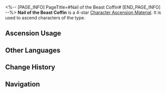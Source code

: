 <%-- [PAGE_INFO]
PageTitle=#Nail of the Beast Coffin#
[END_PAGE_INFO] --%>
{{Item Infobox
|id          = 110424
|image       = Item Nail of the Beast Coffin.png{{subst:void|<!--$UPLOAD:<<SpriteOutput/ItemFigures/110424.png>-<Item Nail of the Beast Coffin.png>-<Item Icons>>-->}}
|type        = Character Ascension Material
|invCategory = Upgrade Materials
|rarity      = 4
|effect      = 
|description = A section of a mech's bionic spinal column. Can be used for the Ascension of Lightning characters.
|source1     = [[Stagnant Shadow: Shape of Mechwolf]]
|source2     = [[Omni-Synthesizer]] &mdash; Material Exchange
}}
{{Description|The most important central component of the mech that was built in imitation of the borisin. Though the body that nurtured it no longer has even a sliver of life left, this component still maintains the "Slaughter Algorithm" inherited from primordial days and buried deep within its genes.<br /><br />''"While you see a monster that can never be killed, I see infinite parts to salvage. That's the difference in perspective."''}}
'''Nail of the Beast Coffin''' is a 4-star [[Character Ascension Material]]. It is used to ascend characters of the {{Color|Lightning|link=1}} type.

==Ascension Usage==
{{Ascension Usage}}

==Other Languages==
{{Other Languages
|en   = Nail of the Beast Coffin
|zhs  = 兽棺之钉
|zht  = 獸棺之釘
|ja   = 獣棺の釘
|ko   = 수관(獸棺)의 못
|es   = Clavo del ataúd bestial
|fr   = Clou du cercueil de la bête
|ru   = Гвоздь звериного гроба
|th   = Nail of the Beast Coffin
|vi   = Chiếc Đinh Quan Tài Thú
|de   = Nagel im Sarg der Bestie
|id   = Nail of the Beast Coffin
|pt   = Prego do Caixão da Besta
}}

==Change History==
{{Change History|2.5}}

==Navigation==
{{Upgrade Material Navbox}}